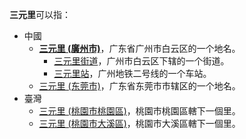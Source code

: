 '''三元里'''可以指：
* 中國
** '''[[三元里_(廣州市)|三元里 (廣州市)]]'''，广东省广州市白云区的一个地名。
*** [[三元里街道|三元里街道]]，广州市白云区下辖的一个街道。
*** [[三元里站|三元里站]]，广州地铁二号线的一个车站。
** [[三元里_(东莞市)|三元里 (东莞市)]]，广东省东莞市市辖区的一个地名。
* 臺灣
** [[三元里_(桃園市桃園區)|三元里 (桃園市桃園區)]]，桃園市桃園區轄下一個里。
** [[三元里_(桃園市大溪區)|三元里 (桃園市大溪區)]]，桃園市大溪區轄下一個里。

{{disambig|Cat=三字地名消歧義}}